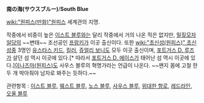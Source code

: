 '''南の海(サウスブルー)'''/'''South Blue'''

[[wiki:"원피스(만화)"원피스]] 세계관의 지명.

작중에서 비중이 높은 [[이스트 블루]]와는 달리 작중에서 거의 나온 적은 없지만, [[밀짚모자 일당]]의 ~~변태~~ 조선공인 [[프랑키]]가 이곳 출신이다. 또한 [[wiki:"초신성(원피스)" 초신성]]중 3명인 [[유스타스 키드]], [[킬러(원피스)|킬러]], [[쥬얼리 보니]]도 모두 이곳 출신이며, [[포트거스 D. 루즈]]가 살던 섬 역시 이곳에 있다.[* 따라서 [[포트거스 D. 에이스]]가 태어난 섬 역시 이곳에 있다.][[이나즈마(원피스)]]도 사우스 블루의 혁명가라는 언급이 나온다. ~~왠지 몸에 고철 한두 개 박아줘야 남자로 봐주는 듯하다.~~

관련항목 : [[이스트 블루]], [[웨스트 블루]], [[노스 블루]], [[사우스 블루]], [[위대한 항로]], [[레드라인]], [[오올 블루]]
